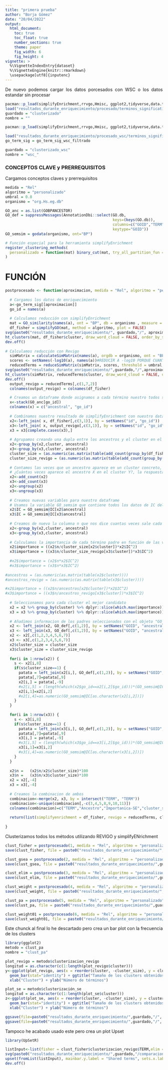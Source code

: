 ```yaml
---
title: "primera prueba"
author: "Borja Gómez"
date: "20/04/2022"
output: 
  html_document:
    toc: true
    toc_float: true
    number_sections: true
    theme: paper
    fig_width: 6
    fig_height: 4
vignette: >
  %\VignetteIndexEntry{dataset}
  %\VignetteEngine{knitr::rmarkdown}
  \usepackage[utf8]{inputenc}
---
```


<style>
body {
text-align: justify}
</style>

De nuevo podemos cargar los datos porcesados con WSC o los datos estandar sin procesar

```r
pacman::p_load(simplifyEnrichment,rrvgo,Hmisc, ggplot2,tidyverse,data.table,GOSemSim,GO.db)
load("resultados_durante_enriquecimiento/procesado/terminos_significativos.rda")
guardado = "clusterizado"
nombre = ""
```

```r
pacman::p_load(simplifyEnrichment,rrvgo,Hmisc, ggplot2,tidyverse,data.table,GOSemSim,GO.db)

load("resultados_durante_enriquecimiento/procesado_wsc/terminos_significativos_filtrados.rda")
go_term_sig = go_term_sig_wsc_filtrado

guardado = "clusterizado_wsc"
nombre = "wsc_"
```

### CONCEPTOS CLAVE y PRERREQUISITOS
Cargamos conceptos claves y prerrequisitos 

```r
medida = "Rel"
algoritmo = "personalizado"
umbral = 0.8
organismo = "org.Hs.eg.db"

GO_anc = as.list(GOBPANCESTOR)
GO_def = suppressMessages(AnnotationDbi::select(GO.db,
                                                keys=(keys(GO.db)),
                                                columns=c("GOID","TERM","DEFINITION"),
                                                keytype="GOID"))
GO_semsim = godata(organismo, ont="BP")

# Función especial para la herramienta simplifyEnrichment
register_clustering_methods(
  personalizado = function(mat) binary_cut(mat, try_all_partition_fun = TRUE, cutoff = 0.75)
)
```



# FUNCIÓN
```r
postprocesado <- function(aproximacion, medida = "Rel", algoritmo = "personalizado", umbral = 0.7, organismo = 'org.Hs.eg.db', carpeta = "clusterizado") {
      
  # Cargamos los datos de enriquecimiento
  a<-go_term_sig[[aproximacion]]
  go_id = names(a)
  
  # Calculamos reducción con simplifyEnrichment
  mat = GO_similarity(names(a), ont = "BP", db = organismo , measure = medida)
  df_fisher = simplifyGO(mat, method = algoritmo, plot = FALSE)
svg(paste0("resultados_durante_enriquecimiento/", guardado,"/", aproximacion,"SimplifyEnrichment", ".svg"), width = 8, height = 6)
ht_clusters(mat, df_fisher$cluster, draw_word_cloud = FALSE, order_by_size = TRUE, column_title = paste0(aproximacion, "SimplifyEnrichment"))
dev.off()
  
# Calculamos reducción con Revigo
  simMatrix = calculateSimMatrix(names(a), orgdb = organismo, ont = "BP", method = medida)
  scores <- setNames(-log10(a), names(a))#REDUCIR A -log10 PORQUE CUANTO MAS GRANDE MEJOR
  reducedTerms = reduceSimMatrix(simMatrix, scores, threshold = umbral, orgdb = organismo)
svg(paste0("resultados_durante_enriquecimiento/",guardado,"/",aproximacion,"REVIGO", ".svg"), width = 8, height = 6)
ht_clusters(simMatrix, reducedTerms$cluster, draw_word_cloud = FALSE, order_by_size = TRUE, column_title = paste0(aproximacion, "REVIGO"))
dev.off()
  output_revigo = reducedTerms[,c(1,7,2)]
  colnames(output_revigo) = colnames(df_fisher)

  # Creamos un dataframe donde asignamos a cada término nuestro todos sus ancestros
  x<-stack(GO_anc[go_id])
  colnames(x) = c("ancestral", "go_id")
  
  # Combinamos nuestro resultado de simplifyEnrichment con nuestro dataframe de ancestros para tener la columna "clusters"
  x2<-left_join( x, df_fisher[,c(3,1)], by = setNames("id", "go_id"))
  x3<-left_join( x, output_revigo[,c(3,1)], by = setNames("id", "go_id"))
  x3 = x3[complete.cases(x3),]
  
  # Agrupamos creando una dupla entre los ancestros y el cluster en el que aparece de forma que (sigue abajo)
  x2<-group_by(x2,cluster, ancestral)
  x3<-group_by(x3,cluster, ancestral)
  cluster_size = (as.numeric(as.matrix(table(add_count(group_by(df_fisher,cluster))$cluster))))
  cluster_size_revigo = (as.numeric(as.matrix(table(add_count(group_by(output_revigo,cluster))$cluster))))
  
  # Contamos las veces que un ancestro aparece en un cluster concreto, es como responder a la pregunta:
  # ¿Cuántas veces aparece el ancestro X en el cluster Y?, la respuesta nos la da la nueva columna "n"
  x2<-add_count(x2) 
  x3<-add_count(x3) 
  x2<-ungroup(x2)
  x3<-ungroup(x3)
  
  # Creamos nuevas variables para nuestro dataframe
  # Usamos la variable GO_semsim que contiene todos los datos de IC del árbol GO par BP
  x2$IC = GO_semsim@IC[x2$ancestral]
  x3$IC = GO_semsim@IC[x3$ancestral]
  
  # Creamos de nuevo la columna n que nos dice cuantas veces sale cada término padre en un cluster
  x2<-group_by(x2,cluster, ancestral)
  x3<-group_by(x3,cluster, ancestral)
  
  # Calculamos la importancia de cada término padre en función de las veces que sale y su IC
  x2$importance = ((x2$n/cluster_size[x2$cluster])*x2$IC^2)
  x3$importance = ((x3$n/cluster_size_revigo[x3$cluster])*x3$IC^2)
  
  #x2$importance = (x2$n*x2$IC^2)
  #x3$importance = (x3$n*x3$IC^2)
  
#ancestros = (as.numeric(as.matrix(table(x2$cluster))))
#ancestros_revigo = (as.numeric(as.matrix(table(x3$cluster))))

#x2$importance = ((x2$n/ancestros[x2$cluster])*x2$IC^2)
#x3$importance = ((x3$n/ancestros_revigo[x3$cluster])*x3$IC^2)
  
  # Seleccionamos para cada cluster el mejor candidato
  x2 = x2 %>% group_by(cluster) %>% dplyr::slice(which.max(importance))
  x3 = x3 %>% group_by(cluster) %>% dplyr::slice(which.max(importance))
  
  # Añadimos informacion de los padres seleccionados con el objeto "GO_def" cargado al principio
  x2 <- left_join(x2, GO_def[,c(1,2)], by = setNames("GOID", "ancestral"))
  x3 <- left_join(x3, GO_def[,c(1,2)], by = setNames("GOID", "ancestral"))
  x2 <- x2[,c(1,2,3,4,5,6,7)]
  x3 <- x3[,c(1,2,3,4,5,6,7)]    
  x2$cluster_size = cluster_size
  x3$cluster_size = cluster_size_revigo
  
  for(i in 1:nrow(x2)) { 
    s <- x2[i,8]
    if(s$cluster_size==1) {
      patata = left_join(x2[i,], GO_def[,c(1,2)], by = setNames("GOID", "go_id"))
      patata[,7]=patata[,9]
      x2[i,] = patata[,-9]
      #x2[i,5] = (length(which(x2$go_id==x2[i,2]$go_id)))*(GO_semsim@IC[x2[i,2]$go_id]^2)
      x2[i,1]=x2[i,2]
      #x2[i,4]=as.numeric(GO_semsim@IC[as.character(x2[i,2])])
    }
  }
  
  for(i in 1:nrow(x3)) { 
    s <- x3[i,8]
    if(s$cluster_size==1) {
      patata = left_join(x3[i,], GO_def[,c(1,2)], by = setNames("GOID", "go_id"))
      patata[,7]=patata[,9]
      x3[i,] = patata[,-9]
      #x3[i,5] = (length(which(x3$go_id==x3[i,2]$go_id)))*(GO_semsim@IC[x3[i,2]$go_id]^2)
      x3[i,1]=x3[i,2]
      #x3[i,4]=as.numeric(GO_semsim@IC[as.character(x3[i,2])])
    }
  }
  
  x2$n =   (x2$n/x2$cluster_size)*100
  x3$n =   (x3$n/x3$cluster_size)*100
  x2 = x2[,-4]
  x3 = x3[,-4]
  
  # Creamos la combinacion de ambos
  combinacion<-merge(x2, x3, by = intersect("TERM", "TERM"))
  combinacion<-unique(combinacion[,-c(3,4,5,8,9,10,11)])
  colnames(combinacion)=c("TERM","Ancestro","Importanica-SE","cluster_size_SE","Importancia-R","cluster_size_revigo")
  
  return(list(simplifyenrichment = df_fisher, revigo = reducedTerms, clusterización_se = x2, clusterizacion_revigo = x3, combinacion = combinacion))
  
}
```


Clusterizamos todos los métodos utilizando REVIGO y simplifyENrichment
```r
clust_fisher = postprocesado(1, medida = "Rel", algoritmo = "personalizado", umbral = 0.8, organismo = "org.Hs.eg.db", carpeta = guardado)
save(clust_fisher, file = paste0("resultados_durante_enriquecimiento/",guardado,"/", nombre, "clust_fisher.rda"))

clust_gsea = postprocesado(2, medida = "Rel", algoritmo = "personalizado", umbral = 0.8, organismo = "org.Hs.eg.db", carpeta = guardado)
save(clust_gsea, file = paste0("resultados_durante_enriquecimiento/",guardado,"/", nombre, "clust_gsea.rda"))

clust_elim = postprocesado(3, medida = "Rel", algoritmo = "personalizado", umbral = 0.8, organismo = "org.Hs.eg.db", carpeta = guardado)
save(clust_elim, file = paste0("resultados_durante_enriquecimiento/",guardado,"/", nombre, "clust_elim.rda"))

clust_weight = postprocesado(4, medida = "Rel", algoritmo = "personalizado", umbral = 0.8, organismo = "org.Hs.eg.db", carpeta = guardado)
save(clust_weight, file = paste0("resultados_durante_enriquecimiento/",guardado,"/", nombre, "clust_weight.rda"))

clust_pa = postprocesado(5, medida = "Rel", algoritmo = "personalizado", umbral = 0.8, organismo = "org.Hs.eg.db", carpeta = guardado)
save(clust_pa, file = paste0("resultados_durante_enriquecimiento/",guardado,"/", nombre, "clust_pa.rda"))

clust_weight01 = postprocesado(6, medida = "Rel", algoritmo = "personalizado", umbral = 0.8, organismo = "org.Hs.eg.db", carpeta = guardado)
save(clust_weight01, file = paste0("resultados_durante_enriquecimiento/",guardado,"/", nombre, "clust_weight01.rda"))
```

Este chunck al final lo he descartado pero crea un bar plot con la frecuencia de los clusters
```r
library(ggplot2)
metodo = clust_pa
nombre = "clust_pa"

plot_revigo = metodo$clusterizacion_revigo
longitud = as.character(c(1:length(plot_revigo$cluster)))
y<-ggplot(plot_revigo, aes(x = reorder(cluster, -cluster_size), y = cluster_size)) + scale_x_discrete(labels=longitud) + 
  geom_bar(stat="identity") + ggtitle("Tamaño de los clusters obtenidos con REVIGO") +
  xlab("Cluster") + ylab("Número de términos")

plot_se = metodo$clusterización_se
longitud = as.character(c(1:length(plot_se$cluster)))
z<-ggplot(plot_se, aes(x = reorder(cluster, -cluster_size), y = cluster_size)) + scale_x_discrete(labels=longitud) + 
  geom_bar(stat="identity") + ggtitle("Tamaño de los clusters obtenidos con SE") +
  xlab("Cluster") + ylab("Número de términos")  

ggsave(file=paste0("resultados_durante_enriquecimiento/",guardado,"/", "REVIGO_" , nombre, ".svg"), plot=y, width=10, height=8)
ggsave(file=paste0("resultados_durante_enriquecimiento/",guardado,"/", "SE_" , nombre, ".svg"), plot=z, width=10, height=8)

```


Tampoco he acabado usado este pero crea un plot Upset

```r

library(UpSetR)

listInput<-list(fisher = clust_fisher$clusterizacion_revigo$TERM,elim = clust_elim$clusterizacion_revigo$TERM, weight = clust_weight$clusterizacion_revigo$TERM, gsea = clust_gsea$clusterizacion_revigo$TERM, PC = clust_pa$clusterizacion_revigo$TERM, weight01 = clust_weight01$clusterizacion_revigo$TERM)
svg(paste0("resultados_durante_enriquecimiento/",guardado,"/comparacion", ".svg"), width = 8, height = 6)
upset(fromList(listInput), mainbar.y.label = "Shared terms", sets.x.label = "Terms detected",  order.by = "freq", nsets = 6)
dev.off()
```   


